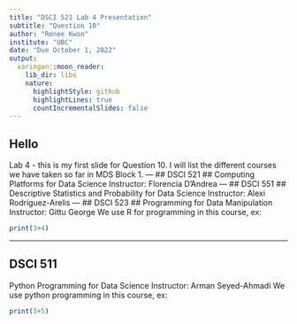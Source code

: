 ```yaml
---
title: "DSCI 521 Lab 4 Presentation"
subtitle: "Question 10"
author: "Renee Kwon"
institute: "UBC"
date: "Due October 1, 2022"
output:
  xaringan::moon_reader:
    lib_dir: libs
    nature:
      highlightStyle: github
      highlightLines: true
      countIncrementalSlides: false
---
```


## Hello ##
Lab 4 - this is my first slide for Question 10. 
I will list the different courses we have taken so far in MDS Block 1. 
---
## DSCI 521 ##
Computing Platforms for Data Science
Instructor: Florencia D’Andrea
---
## DSCI 551 ##
Descriptive Statistics and Probability for Data Science
Instructor: Alexi Rodríguez-Arelis
---
## DSCI 523 ##
Programming for Data Manipulation
Instructor: Gittu George
We use R for programming in this course, ex:
```r
print(3+4)
```
---
## DSCI 511 ##
Python Programming for Data Science
Instructor: Arman Seyed-Ahmadi
We use python programming in this course, ex:
```r
print(5+5)
```





